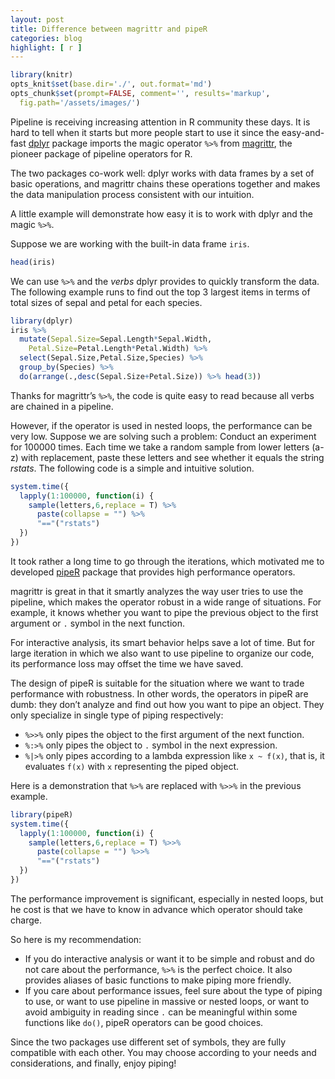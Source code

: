 ```yaml
---
layout: post
title: Difference between magrittr and pipeR
categories: blog
highlight: [ r ]
---
```


```r
library(knitr)
opts_knit$set(base.dir='./', out.format='md')
opts_chunk$set(prompt=FALSE, comment='', results='markup',
  fig.path='/assets/images/')
```

Pipeline is receiving increasing attention in R community these days. It is hard to tell when it starts but more people start to use it since the easy-and-fast [dplyr](https://github.com/hadley/dplyr) package imports the magic operator `%>%` from [magrittr](https://github.com/smbache/magrittr), the pioneer package of pipeline operators for R.

The two packages co-work well: dplyr works with data frames by a set of basic operations, and magrittr chains these operations together and makes the data manipulation process consistent with our intuition.

A little example will demonstrate how easy it is to work with dplyr and the magic `%>%`.

Suppose we are working with the built-in data frame `iris`.

```r
head(iris)
```

We can use `%>%` and the *verbs* dplyr provides to quickly transform the data. The following example runs to find out the top 3 largest items in terms of total sizes of sepal and petal for each species.

```r
library(dplyr)
iris %>%
  mutate(Sepal.Size=Sepal.Length*Sepal.Width,
    Petal.Size=Petal.Length*Petal.Width) %>%
  select(Sepal.Size,Petal.Size,Species) %>%
  group_by(Species) %>%
  do(arrange(.,desc(Sepal.Size+Petal.Size)) %>% head(3))
```

Thanks for magrittr's `%>%`, the code is quite easy to read because all verbs are chained in a pipeline.

However, if the operator is used in nested loops, the performance can be very low. Suppose we are solving such a problem: Conduct an experiment for 100000 times. Each time we take a random sample from lower letters (a-z) with replacement, paste these letters and see whether it equals the string *rstats*. The following code is a simple and intuitive solution.

```r
system.time({
  lapply(1:100000, function(i) {
    sample(letters,6,replace = T) %>%
      paste(collapse = "") %>%
      "=="("rstats")
  })
})
```

It took rather a long time to go through the iterations, which motivated me to developed [pipeR](http://renkun.me/pipeR) package that provides high performance operators.

magrittr is great in that it smartly analyzes the way user tries to use the pipeline, which makes the operator robust in a wide range of situations. For example, it knows whether you want to pipe the previous object to the first argument or `.` symbol in the next function.

For interactive analysis, its smart behavior helps save a lot of time. But for large iteration in which we also want to use pipeline to organize our code, its performance loss may offset the time we have saved.

The design of pipeR is suitable for the situation where we want to trade performance with robustness. In other words, the operators in pipeR are dumb: they don't analyze and find out how you want to pipe an object. They only specialize in single type of piping respectively:

- `%>>%` only pipes the object to the first argument of the next function.
- `%:>%` only pipes the object to `.` symbol in the next expression.
- `%|>%` only pipes according to a lambda expression like `x ~ f(x)`, that is, it evaluates `f(x)` with `x` representing the piped object.

Here is a demonstration that `%>%` are replaced with `%>>%` in the previous example.

```r
library(pipeR)
system.time({
  lapply(1:100000, function(i) {
    sample(letters,6,replace = T) %>>%
      paste(collapse = "") %>>%
      "=="("rstats")
  })
})
```

The performance improvement is significant, especially in nested loops, but he cost is that we have to know in advance which operator should take charge.

So here is my recommendation:

- If you do interactive analysis or want it to be simple and robust and do not care about the performance, `%>%` is the perfect choice. It also provides aliases of basic functions to make piping more friendly.
- If you care about performance issues, feel sure about the type of piping to use, or want to use pipeline in massive or nested loops, or want to avoid ambiguity in reading since `.` can be meaningful within some functions like `do()`, pipeR operators can be good choices.

Since the two packages use different set of symbols, they are fully compatible with each other. You may choose according to your needs and considerations, and finally, enjoy piping!
